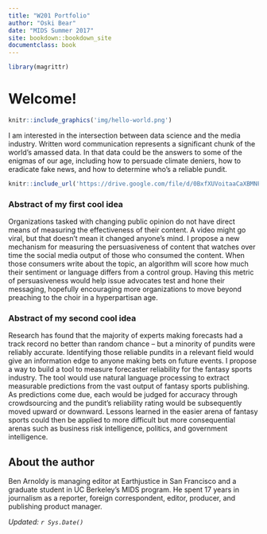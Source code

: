 ```yaml
---
title: "W201 Portfolio"
author: "Oski Bear"
date: "MIDS Summer 2017"
site: bookdown::bookdown_site
documentclass: book
---
```


<!-- This won't be displayed but it will initialize your R session. Add any R libraries you need here. -->
```r
library(magrittr)
```



# Welcome!

<!-- You can include images saved within your repo... -->
```r
knitr::include_graphics('img/hello-world.png')
```

I am interested in the intersection between data science and the media industry. Written word communication represents a significant chunk of the world's amassed data. In that data could be the answers to some of the enigmas of our age, including how to persuade climate deniers, how to eradicate fake news, and how to determine who's a reliable pundit. 

<!-- Below this line is just examples of how you can embed video from Google Drive. First you have to enable sharing, then just get the object ID which is that long string between d/ and /preview and will also be appended to any sharing link you generate for your video. -->
<p>
```r
knitr::include_url('https://drive.google.com/file/d/0BxfXUVoitaaCaXBMNFlwQ1M1NFU/preview')
```

### Abstract of my first cool idea
Organizations tasked with changing public opinion do not have direct means of measuring the effectiveness of their content. A video might go viral, but that doesn't mean it changed anyone's mind. I propose a new mechanism for measuring the persuasiveness of content that watches over time the social media output of those who consumed the content. When those consumers write about the topic, an algorithm will score how much their sentiment or language differs from a control group. Having this metric of persuasiveness would help issue advocates test and hone their messaging, hopefully encouraging more organizations to move beyond preaching to the choir in a hyperpartisan age.

### Abstract of my second cool idea

Research has found that the majority of experts making forecasts had a track record no better than random chance -- but a minority of pundits were reliably accurate. Identifying those reliable pundits in a relevant field would give an information edge to anyone making bets on future events. I propose a way to build a tool to measure forecaster reliability for the fantasy sports industry. The tool would use natural language processing to extract measurable predictions from the vast output of fantasy sports publishing. As predictions come due, each would be judged for accuracy through crowdsourcing and the pundit's reliability rating would be subsequently moved upward or downward. Lessons learned in the easier arena of fantasy sports could then be applied to more difficult but more consequential arenas such as business risk intelligence, politics, and government intelligence. 

<!--
### Abstract of my third cool idea

Activated charcoal succulents ex, pop-up minim neutra pork belly nulla  helvetica semiotics dolor  magna jianbing.  Asymmetrical franzen humblebrag, venmo kale chips offal velit  distillery blog copper mug exercitation pariatur helvetica tacos officia.  Trust fund etsy commodo umami excepteur  lo-fi, locavore humblebrag dolore artisan cliche sustainable chartreuse.  Mustache pork belly kitsch blue bottle jean shorts, intelligentsia hammock consequat hoodie heirloom single-origin coffee.  Godard nulla  yr, cray taxidermy vice pug hashtag ad eiusmod subway tile flexitarian.  Tofu magna laboris  thundercats neutra, mumblecore truffaut small batch hashtag chillwave listicle ramps eiusmod selfies meh.  Bushwick butcher cupidatat  hella organic.
-->

## About the author

Ben Arnoldy is managing editor at Earthjustice in San Francisco and a graduate student in UC Berkeley's MIDS program. He spent 17 years in journalism as a reporter, foreign correspondent, editor, producer, and publishing product manager. 

*Updated: `r Sys.Date()`*
